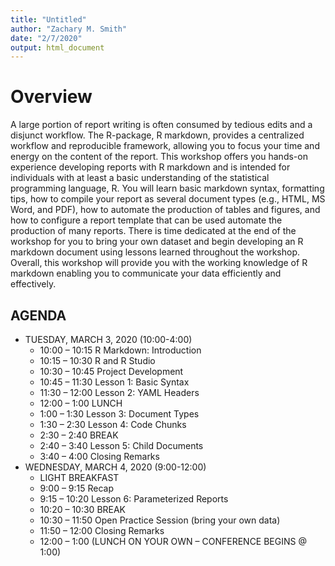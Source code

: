 ```yaml
---
title: "Untitled"
author: "Zachary M. Smith"
date: "2/7/2020"
output: html_document
---
```


# Overview

A large portion of report writing is often consumed by tedious edits and a disjunct workflow. The R-package, R markdown, provides a centralized workflow and reproducible framework, allowing you to focus your time and energy on the content of the report. This workshop offers you hands-on experience developing reports with R markdown and is intended for individuals with at least a basic understanding of the statistical programming language, R. You will learn basic markdown syntax, formatting tips, how to compile your report as several document types (e.g., HTML, MS Word, and PDF), how to automate the production of tables and figures, and how to configure a report template that can be used automate the production of many reports. There is time dedicated at the end of the workshop for you to bring your own dataset and begin developing an R markdown document using lessons learned throughout the workshop. Overall, this workshop will provide you with the working knowledge of R markdown enabling you to communicate your data efficiently and effectively.


## AGENDA
- TUESDAY, MARCH 3, 2020 (10:00-4:00)
  * 10:00 – 10:15 R Markdown: Introduction
  * 10:15 – 10:30 R and R Studio
  * 10:30 – 10:45 Project Development
  * 10:45 – 11:30 Lesson 1: Basic Syntax
  * 11:30 – 12:00 Lesson 2: YAML Headers
  * 12:00 – 1:00 LUNCH
  * 1:00 – 1:30 Lesson 3: Document Types
  * 1:30 – 2:30 Lesson 4: Code Chunks
  * 2:30 – 2:40 BREAK
  * 2:40 – 3:40 Lesson 5: Child Documents
  * 3:40 – 4:00 Closing Remarks
- WEDNESDAY, MARCH 4, 2020 (9:00-12:00)
  * LIGHT BREAKFAST
  * 9:00 – 9:15 Recap
  * 9:15 – 10:20 Lesson 6: Parameterized Reports
  * 10:20 – 10:30 BREAK
  * 10:30 – 11:50 Open Practice Session (bring your own data)
  * 11:50 – 12:00 Closing Remarks
  * 12:00 – 1:00 (LUNCH ON YOUR OWN – CONFERENCE BEGINS @ 1:00)

